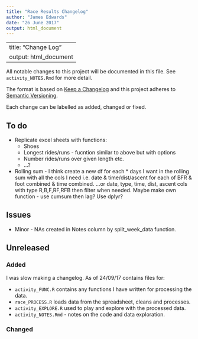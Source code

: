 ```yaml
---
title: "Race Results Changelog"
author: "James Edwards"
date: "26 June 2017"
output: html_document
---
```

---
title: "Change Log"
output: html_document
---

All notable changes to this project will be documented in this file. See `activity_NOTES.Rmd` for more detail.

The format is based on [Keep a Changelog](http://keepachangelog.com/)
and this project adheres to [Semantic Versioning](http://semver.org/).

Each change can be labelled as added, changed or fixed.

## To do

* Replicate excel sheets with functions:
    + Shoes
    + Longest rides/runs - fucntion similar to above but with options
    + Number rides/runs over given length etc.
    + ...?
* Rolling sum - I think create a new df for each * days I want in the rolling sum with all the cols I need i.e. date & time/dist/ascent for each of BFR & foot combined & time combined. ...or date, type, time, dist, ascent cols with type R,B,F,RF,RFB then filter when needed. Maybe make own function - use cumsum then lag? Use dplyr?

## Issues

* Minor - NAs created in Notes column by split_week_data function.

## Unreleased

### Added
I was slow making a changelog. As of 24/09/17 contains files for:

* `activity_FUNC.R` contains any functions I have written for processing the data.
* `race_PROCESS.R` loads data from the spreadsheet, cleans and processes. 
* `activity_EXPLORE.R` used to play and explore with the processed data.
* `activity_NOTES.Rmd` - notes on the code and data exploration.

### Changed




